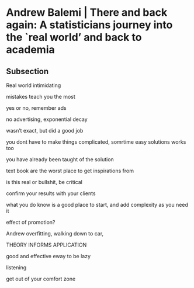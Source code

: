 # Andrew Balemi | There and back again: A statisticians journey into the `real world' and back to academia {-}

## Subsection 

Real world intimidating

mistakes teach you the most

yes or no, remember ads

no advertising, exponential decay

wasn't exact, but did a good job

you dont have to make things complicated, somrtime easy solutions works too

you have already been taught of the solution

text book are the worst place to get inspirations from

is this real or bullshit, be critical

confirm your results with your clients

what you do know is a good place to start, and add complexity as you need it

effect of promotion?

Andrew overfitting, walking down to car, 

THEORY INFORMS APPLICATION

good and effective eway to be lazy

listening

get out of your comfort zone








